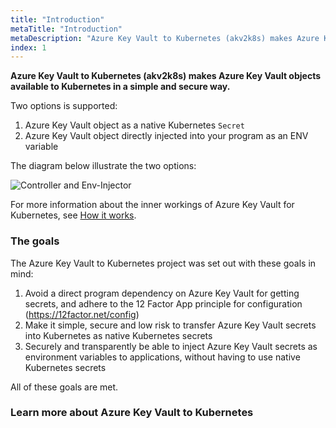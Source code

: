 ```yaml
---
title: "Introduction"
metaTitle: "Introduction"
metaDescription: "Azure Key Vault to Kubernetes (akv2k8s) makes Azure Key Vault objects available to Kubernetes in a simple and secure way."
index: 1
---
```


**Azure Key Vault to Kubernetes (akv2k8s) makes Azure Key Vault objects available to Kubernetes in a simple and secure way.**

Two options is supported:

  1. Azure Key Vault object as a native Kubernetes `Secret`
  2. Azure Key Vault object directly injected into your program as an ENV variable

The diagram below illustrate the two options:

![Controller and Env-Injector](/images/controller_and_injector.png)

For more information about the inner workings of Azure Key Vault for Kubernetes, see [How it works](/how-it-works).

### The goals

The Azure Key Vault to Kubernetes project was set out with these goals in mind:

1. Avoid a direct program dependency on Azure Key Vault for getting secrets, and adhere to the 12 Factor App principle for configuration (https://12factor.net/config)
2. Make it simple, secure and low risk to transfer Azure Key Vault secrets into Kubernetes as native Kubernetes secrets
3. Securely and transparently be able to inject Azure Key Vault secrets as environment variables to applications, without having to use native Kubernetes secrets

All of these goals are met.

### Learn more about Azure Key Vault to Kubernetes


<GraphicToc />